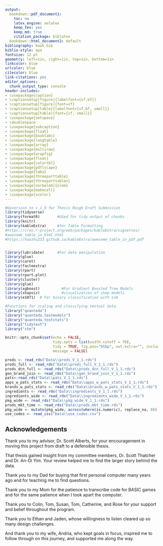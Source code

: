 --- 
output:
  bookdown::pdf_document2:
    toc: no
    latex_engine: xelatex
    keep_tex: yes
    keep_md: true
    citation_package: biblatex
  bookdown::html_document2: default
bibliography: book.bib
biblio-style: apa
fontsize: 12 pt
geometry: left=1in, right=1in, top=1in, bottom=1in
linkcolor: blue
urlcolor: blue
citecolor: blue
link-citations: yes
editor_options:
  chunk_output_type: console
header-includes:
- \usepackage{caption}
- \captionsetup[figure]{labelfont={sf,bf}}
- \captionsetup[figure]{font=sf}
- \captionsetup[table]{labelfont={sf,bf, small}}
- \captionsetup[table]{font={sf, small}}
- \usepackage{setspace}
- \doublespace
- \usepackage{subcaption}
- \usepackage{float}
- \usepackage{booktabs}
- \usepackage{longtable}
- \usepackage{array}
- \usepackage{multirow}
- \usepackage{wrapfig}
- \usepackage{float}
- \usepackage{colortbl}
- \usepackage{pdflscape}
- \usepackage{tabu}
- \usepackage{threeparttable}
- \usepackage{threeparttablex}
- \usepackage[normalem]{ulem}
- \usepackage{makecell}
- \usepackage{xcolor}
---

```{r setup, include=FALSE}
#Upversion to v_1_0 for Thesis Rough Draft Submission
library(tidyverse)
library(formatR)        #USed for tidy output of chunks
library(knitr)
library(kableExtra)     #for Table Formatting
#https://cran.r-project.org/web/packages/kableExtra/vignettes/
#awesome_table_in_html.html
#https://haozhu233.github.io/kableExtra/awesome_table_in_pdf.pdf


library(lubridate)      #For date manipulation
library(glue)
library(caret)
library(factoextra)
library(rpart)
library(rpart.plot)
library(cluster)
library(glue)
library(xgboost)          #For Gradient Boosted Tree Models
library(shapviz)          #visualization of shap models 
library(e1071)  # For binary classification with svm

#Functions for scaling and classifying textual data.
library("quanteda")
library("quanteda.textmodels") 
library("quanteda.textstats")  
library("tidytext")
library("stm")

knitr::opts_chunk$set(echo = FALSE, 
                      tidy.opts = list(width.cutoff = 70), 
                      tidy = TRUE, fig.pos="htbp", out.extra="", include = FALSE,
                      message = FALSE)
```
```{r read_files, include = FALSE}
prods <- read_rds("Data\\prods_V_1_1.rds")
prods_full <- read_rds("Data\\prods_full_V_1_1.rds")
prods_dcn_full <- read_rds("Data\\prods_dcn_full_V_1_1.rds")
gen_brand_join <- read_rds("Data\\gen_brand_join_V_1_1.rds")
pats<-read_rds("Data\\pats_V_1_1.rds")
apps_w_pats_stats <- read_rds("Data\\apps_w_pats_stats_V_1_1.rds")
brands_w_pats_stats <- read_rds("Data\\brands_w_pats_stats_V_1_1.rds")
ingredients <- read_rds("Data\\ingredients_V_1_1.rds")
ingredients_wide <- read_rds("Data\\ingredients_wide_V_1_1.rds")
pkg_wide <- read_rds("Data\\pkg_wide_V_1_1.rds")
prods_mkt_time <- read_rds("Data\\prods_mkt_time.rds")
pkg_wide <- mutate(pkg_wide, across(where(is.numeric), replace_na, 0))
use_codes <- read_csv("Data\\use_codes.csv")
```
\begin{center}Classification of Generic Manufacturers and Competition in the Pharmaceutical Industry
  
  
A Thesis Submitted in Partial Fulfillment of the  

Requirements for the Degree of  

Master of Arts  
  
  
  
by  

Mark Benmuvhar  
  
Dr. Scott Alberts, Thesis Advisor
  
Department of Data Science
  
School of Arts and Letters
  
2022
  
  
TRUMAN STATE UNIVERSITY  

Kirksville, Missouri

\end{center}
\thispagestyle{empty}

\newpage
\pagenumbering{roman}
\setcounter{page}{2}  

\hspace{0pt}
\vfill
## Acknowledgements {.unlisted .unnumbered}

Thank you to my advisor, Dr. Scott Alberts, for your encouragement in moving this project from draft to a defensible thesis.  

That thesis gained insight from my committee members, Dr. Scott Thatcher and Dr. An-Di Yim.  Your review helped me to find the larger story behind the data.   
\par
Thank you to my Dad for buying that first personal computer many years ago and for teaching me to find questions.  

Thank you to my Mom for the patience to transcribe code for BASIC games and for the same patience when I took apart the computer.  
\par
Thank you to Colin, Tom, Susan, Tom, Catherine, and Rose for your support and belief throughout the program.  

Thank you to Ethan and Jaden, whose willingness to listen cleared up so many design challenges.  
\par
And thank you to my wife, Andria, who kept goals in focus, inspired me to follow through on this journey, and supported me along the way.  

\vfill
\hspace{0pt}

\newpage
\tableofcontents
\newpage
\pagenumbering{roman}